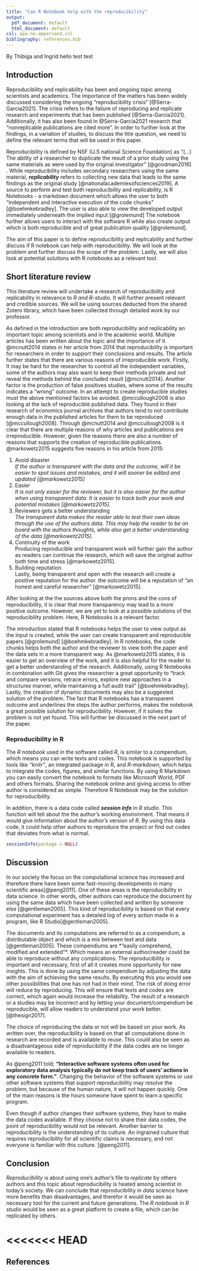 ```yaml
---
title: "Can R Notebook help with the reproducibility"
output:
  pdf_document: default
  html_document: default
csl: apa-no-ampersand.csl
bibliography: references.bib
---
```


By Thibiga and Ingrid
hello test test 

## Introduction

Reproducibility and replicability has been and ongoing topic among
scientists and academics. The importance of the matters has been widely
discussed considering the ongoing "reproducibility crisis"
[@Serra-Garcia2021]. The crisis refers to the failure of reproducing and
replicate research and experiments that has been published
[@Serra-Garcia2021]. Additionally, it has also been found in
@Serra-Garcia2021 research that "nonreplicable publications are cited
more". In order to further look at the findings, in a variation of
studies, to discuss the title question, we need to define the relevant
terms that will be used in this paper.

Reproducibility is defined by NSF (U.S national Science Foundation) as
"(...) The ability of a researcher to duplicate the result of a prior
study using the same materials as were used by the original
investigator" [@goodman2016] . While reproducibility includes secondary
researchers using the same material, ***replicability*** refers to
collecting new data that leads to the same findings as the original
study [@nationalacademiesofsciences2019]. A source to perform and test
both reproducibility and replicability, is R Notebooks - a markdown
document which allows the user to both "independent and interactive
execution of the code chunks" [@boehmkebradley]. The user is also able
to view the developed output immediately underneath the implied input
[@grolemund] The notebook further allows users to interact with the
software R while also create output which is both reproducible and of
great publication quality [@grolemund].

The aim of this paper is to define reproducibility and replicability and
further discuss if R notebook can help with reproducibility. We will
look at the problem and further discuss the scope of the problem.
Lastly, we will also look at potential solutions with R notebooks as a
relevant tool.

## Short literature review

This literature review will undertake a research of reproducibility and
replicability in relevance to *R and R-studio*. It will further present
relevant and credible sources. We will be using sources deducted from
the shared Zotero library, which have been collected through detailed
work by our professor.

As defined in the introduction are both reproducibility and
replicability an important topic among scientists and in the academic
world. Multiple articles has been written about the topic and the
importance of it. @mcnutt2014 states in her article from 2014 that
reproducibility is important for researchers in order to support their
conclusions and results. The article further states that there are
various reasons of irreproducible work. Firstly, It may be hard for the
researcher to control all the independent variables, some of the authors
may also want to keep their methods private and not reveal the methods
behind the concluded result [@mcnutt2014]. Another factor is the
production of false positives studies, where some of the results
indicates a "wrong" outcome. In an attempt to create reproducible
studies must the above mentioned factors be avoided. @mccullough2008 is
also looking at the lack of reproducible published data. They found in
their research of economics journal archives that authors tend to not
contribute enough data in the published articles for them to be
reproduced [@mccullough2008]. Through @mcnutt2014 and @mccullough2008 is
it clear that there are multiple reasons of why articles and
publications are irreproducible. However, given the reasons there are
also a number of reasons that supports the creation of reproducible
publications. @markowetz2015 suggests five reasons in his article from
2015:

1.  Avoid disaster\
    *If the author is transparent with the data and the outcome, will it
    be easier to spot issues and mistakes, and it will sooner be edited
    and updated [@markowetz2015]*
2.  Easier\
    *It is not only easier for the reviewer, but it is also easier for
    the author when using transparent data. It is easier to track both
    your work and potential mistakes [@markowetz2015].*
3.  Reviewers gets a better understanding\
    *The transparent data makes the reader able to test their own ideas
    through the use of the authors data. This may help the reader to be
    on board with the authors thoughts, while also get a better
    understanding of the data [@markowetz2015].*
4.  Continuity of the work\
    Producing reproducible and transparent work will further gain the
    author as readers can continue the research, which will save the
    original author both time and stress [@markowetz2015].
5.  Building reputation\
    Lastly, being transparent and open with the research will create a
    positive reputation for the author. the outcome will be a reputation
    of "an honest and careful researcher" [@markowetz2015].

After looking at the the sources above both the prons and the cons of
reproducibility, it is clear that more transparency may lead to a more
positive outcome. However, we are yet to look at a possible solutions of
the reproducibility problem. Here, R Notebooks is a relevant factor.

The introduction stated that R notebooks helps the user to view output
as the input is created, while the user can create transparent and
reproducible papers [@grolemund] [@boehmkebradley]. In R notebooks, the
code chunks helps both the author and the reviewer to view both the
paper and the data sets in a more transparent way. As @markowetz2015
states, it is easier to get an overview of the work, and it is also
helpful for the reader to get a better understanding of the research.
Additionally, using R Notebooks in combination with Git gives the
researcher a great opportunity to "track and compare versions, retrace
errors, explore new approaches in a structures manner, while maintaining
a full audit trail" [@boehmkebradley]. Lastly, the creation of dynamic
documents may also be a suggested solution of the problem. The fact that
R notebooks has a transparent outcome and underlines the steps the
author performs, makes the notebook a great possible solution for
reproducibility. However, if it solves the problem is not yet found.
This will further be discussed in the next part of the paper.

### Reproducibility in R

The *R notebook* used in the software called *R*, is similar to a
compendium, which means you can write texts and codes. This notebook is
supported by tools like *"knitr"*, an integrated package in R, and
*R-markdown*, which helps to integrate the codes, figures, and similar
functions. By using R Markdown you can easily convert the notebook to
formats like Microsoft World, PDF and others formats. Sharing the
notebook online and giving access to other author is considered as
simple. Therefore R Notebook may be the solution for reproducibility.

In addition, there is a data code called ***session info*** in *R
studio*. This function will tell about the the author's working
environment. That means it would give information about the author's
version of *R*. By using this data code, it could help other authors to
reproduce the project or find out codes that deviates from what is
normal.

```r
sessionInfo(package = NULL)
```

## Discussion

In our society the focus on the computational science has increased and
therefore there have been some fast-moving developments in many
scientific areas[@peng2011]. One of these areas is the reproducibility
in data science. In other words, other authors can reproduce the
document by using the same data which have been collected and written by
someone else [@gentleman2005]. This kind of reproducibility is based on
that every computational experiment has a detailed log of every action
made in a program, like R Studio[@gentleman2005].

The documents and its computations are referred to as a compendium, a
distributable object and which is a mix between text and data
[@gentleman2005]. These compendiums are \*"easily comprehend, modified
and extended"\*. Which means an external author/reader could be able to
reproduce without any complications. The reproducibility is important
and necessary, first of all it creates more opportunity for new
insights. This is done by using the same compendium by adjusting the
data with the aim of achieving the same results. By executing this you
would see other possibilities that one has not had in their mind. The
risk of doing error will reduce by reproducing. This will ensure that
texts and codes are correct, which again would increase the reliability.
The result of a research or a studies may be incorrect and by letting
your document/compendium be reproducible, will allow readers to
understand your work better. [@thesign2017].

The choice of reproducing the data or not will be based on your work. As
written over, the reproducibility is based on that all computations done
in research are recorded and is available to reuse. This could also be
seen as a disadvantageous side of reproducibility if the data codes are
no longer available to readers.

As @peng2011 told; **"Interactive software systems often used for
exploratory data analysis typically do not keep track of users' actions
in any concrete form."**. Changing the behavior of the software systems
or use other software systems that support reproducibility may resolve
the problem, but because of the human nature, it will not happen
quickly. One of the main reasons is the hours someone have spent to
learn a specific program.

Even though if author changes their software systems, they have to make
the data codes available. If they choose not to share their data codes,
the point of reproducibility would not be relevant. Another barrier to
reproducibility is the understanding of its culture. An ingrained
culture that requires reproducibility for all scientific claims is
necessary, and not everyone is familiar with this culture. [@peng2011].

## Conclusion

*Reproducibility* is about using one's author's file to *replicate* by
others authors and this topic about reproducibility is heated among
scientist in today's society. We can conclude that reproducibility in
*data science* have more benefits than disadvantages, and therefor it
would be seen as necessary tool for the current and future generations.
The *R notebook* in *R studio* would be seen as a great platform to
create a file, which can be replicated by others.

<<<<<<< HEAD
=======
## **References**
